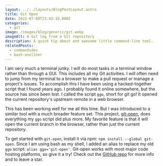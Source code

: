 ```yaml
---
layout: ../../layouts/BlogPostLayout.astro
title: Git Open
date: 2022-07-08T23:42:19.000Z
categories:
  - git
image: /images/blog/generic/git.webp
imageAlt: A Git log from a Git repository
description: A quick tip about and awesome little command-line tool.
relatedPosts:
  - commandsdev
  - bash-oneliner
---
```

I am very much a terminal junky. I will do most tasks in a terminal window rather
than through a GUI. This includes all my Git activities. I will often need to jump
from my terminal to a browser to make a pull request or manage a project's issues.
To accomplish this I have been using a hacked-together script that I found years ago.
I probably found it online somewhere, but the source has since been lost. I called
the script `ggo`, short for git go! It opened the current repository's upstream
remote in a web browser.

<NewsletterForm />

This has been working well for me all this time. But I was introduced to a similar
tool with a much broader feature set. This project, [git-open](https://github.com/paulirish/git-open),
does everything my `ggo` script did plus more. My favorite feature is that it will
open the current branch in the browser, rather than just the current repository.

To get started with `git-open`, install it via npm: `npm install --global git-open`.
Since I am using bash as my shell, I added an alias to replace my old `ggo` script:
`alias ggo='git-open'`. Git-open works with most major code hosting platforms,
so give it a try! Check out the [GitHub repo](https://github.com/paulirish/git-open)
for more info and to leave a star.

<RandomSupport />
